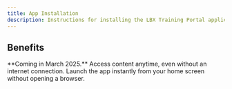 ```yaml
---
title: App Installation
description: Instructions for installing the LBX Training Portal application.
---
```




<PWAInstallButton client:load />

## Benefits
<CardGrid>
<Card title="Offline viewing" icon="moon">
  **Coming in March 2025.** Access content anytime, even without an internet connection.
</Card>
<Card title="Quick access" icon="rocket">
  Launch the app instantly from your home screen without opening a browser.
</Card>
</CardGrid>